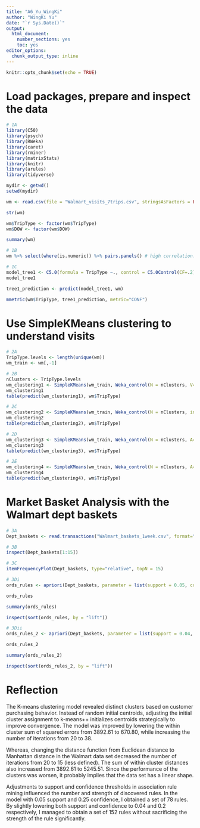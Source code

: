 ```yaml
---
title: "A6_Yu_WingKi"
author: "WingKi Yu"
date: "`r Sys.Date()`"
output: 
  html_document:
    number_sections: yes
    toc: yes
editor_options: 
  chunk_output_type: inline
---
```


```r
knitr::opts_chunk$set(echo = TRUE)
```

# Load packages, prepare and inspect the data

```r
# 1A
library(C50)
library(psych)
library(RWeka)
library(caret)
library(rminer)
library(matrixStats)
library(knitr)
library(arules)
library(tidyverse)

mydir <- getwd()
setwd(mydir)

wm <- read.csv(file = "Walmart_visits_7trips.csv", stringsAsFactors = FALSE)

str(wm)

wm$TripType <- factor(wm$TripType)
wm$DOW <- factor(wm$DOW)

summary(wm)

# 1B
wm %>% select(where(is.numeric)) %>% pairs.panels() # high correlation: totalqty = netqty; uniqueitems ~ totalqty, netqty, uniqdepts; rtnqty ~ rtrndepts; uniqdepts ~ oneitemdepts

# 1C
model_tree1 <- C5.0(formula = TripType ~., control = C5.0Control(CF=.2), data = wm)
model_tree1

tree1_prediction <- predict(model_tree1, wm)

mmetric(wm$TripType, tree1_prediction, metric="CONF")

```

# Use SimpleKMeans clustering to understand visits
```r
# 2A
TripType.levels <- length(unique(wm))
wm_train <- wm[,-1]

# 2B
nClusters <- TripType.levels
wm_clustering1 <- SimpleKMeans(wm_train, Weka_control(N = nClusters, V=TRUE))
wm_clustering1
table(predict(wm_clustering1), wm$TripType)

# 2C
wm_clustering2 <- SimpleKMeans(wm_train, Weka_control(N = nClusters, init = 1, V=TRUE))
wm_clustering2
table(predict(wm_clustering2), wm$TripType)

# 2D
wm_clustering3 <- SimpleKMeans(wm_train, Weka_control(N = nClusters, A="weka.core.ManhattanDistance", init = 1, V=TRUE))
wm_clustering3
table(predict(wm_clustering3), wm$TripType)

# 2E
wm_clustering4 <- SimpleKMeans(wm_train, Weka_control(N = nClusters, A="weka.core.ManhattanDistance", V=TRUE))
wm_clustering4
table(predict(wm_clustering4), wm$TripType)

```

# Market Basket Analysis with the Walmart dept baskets
```r
# 3A
Dept_baskets <- read.transactions("Walmart_baskets_1week.csv", format="single", sep = ",", header = TRUE, cols=c("VisitNumber","DepartmentDescription"))

# 3B
inspect(Dept_baskets[1:15])

# 3C
itemFrequencyPlot(Dept_baskets, type="relative", topN = 15)

# 3Di
ords_rules <- apriori(Dept_baskets, parameter = list(support = 0.05, confidence = 0.25, minlen = 2))

ords_rules

summary(ords_rules)

inspect(sort(ords_rules, by = "lift"))

# 3Dii
ords_rules_2 <- apriori(Dept_baskets, parameter = list(support = 0.04, confidence = 0.2, minlen = 2))

ords_rules_2

summary(ords_rules_2)

inspect(sort(ords_rules_2, by = "lift"))

```

# Reflection
The K-means clustering model revealed distinct clusters based on customer purchasing behavior. Instead of random initial centroids, adjusting the initial cluster assignment to k-means++ initializes centroids strategically to improve convergence. The model was improved by lowering the within cluster sum of squared errors from 3892.61 to 670.80, while increasing the number of iterations from 20 to 38. 

Whereas, changing the distance function from Euclidean distance to Manhattan distance in the Walmart data set decreased the number of iterations from 20 to 15 (less defined). The sum of within cluster distances also increased from 3892.61 to 5245.51. Since the performance of the clusters was worsen, it probably implies that the data set has a linear shape.

Adjustments to support and confidence thresholds in association rule mining influenced the number and strength of discovered rules. In the model with 0.05 support and 0.25 confidence, I obtained a set of 78 rules. By slightly lowering both support and confidence to 0.04 and 0.2 respectively, I managed to obtain a set of 152 rules without sacrificing the strength of the rule significantly.
